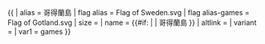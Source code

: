 {{ {{{1<noinclude>|country showdata</noinclude>}}}
| alias = 哥得蘭島
| flag alias = Flag of Sweden.svg
| flag alias-games = Flag of Gotland.svg <!--Now a free image-->
| size = {{{size|}}}
| name = {{#if: {{{name|}}} | {{{name|}}} | 哥得蘭島 }}
| altlink = {{{altlink|}}}
| variant = {{{variant|}}}
<noinclude>
| var1 = games
</noinclude>
}}